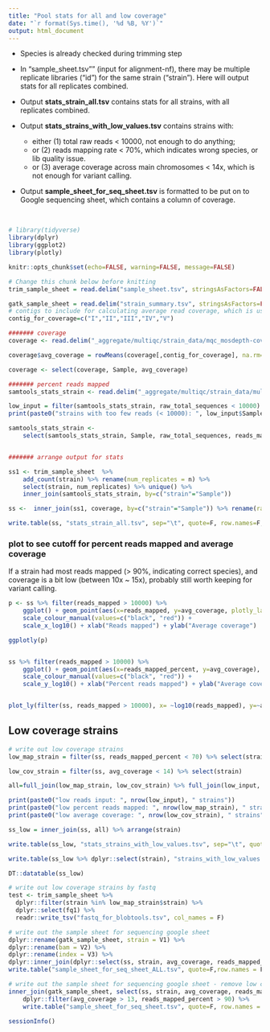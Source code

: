 ```yaml
---
title: "Pool stats for all and low coverage"
date: "`r format(Sys.time(), '%d %B, %Y')`"
output: html_document
---
```


* Species is already checked during trimming step

* In "sample_sheet.tsv"" (input for alignment-nf), there may be multiple replicate libraries ("id") for the same strain ("strain"). Here will output stats for all replicates combined.

* Output **stats_strain_all.tsv** contains stats for all strains, with all replicates combined.

* Output **stats_strains_with_low_values.tsv** contains strains with:

    + either (1) total raw reads < 10000, not enough to do anything; 
    + or (2) reads mapping rate < 70%, which indicates wrong species, or lib quality issue. 
    + or (3) average coverage across main chromosomes < 14x, which is not enough for variant calling. 

* Output **sample_sheet_for_seq_sheet.tsv** is formatted to be put on to Google sequencing sheet, which contains a column of coverage. 

<br>


```r
# library(tidyverse)
library(dplyr)
library(ggplot2)
library(plotly)

knitr::opts_chunk$set(echo=FALSE, warning=FALSE, message=FALSE)
```



```r
# Change this chunk below before knitting
trim_sample_sheet = read.delim("sample_sheet.tsv", stringsAsFactors=FALSE)

gatk_sample_sheet = read.delim("strain_summary.tsv", stringsAsFactors=FALSE, header = F) %>% arrange(V1)
# contigs to include for calculating average read coverage, which is used for removing low coverage samples from next step
contig_for_coverage=c("I","II","III","IV","V")
```



```r
####### coverage
coverage <- read.delim("_aggregate/multiqc/strain_data/mqc_mosdepth-coverage-per-contig_1.txt", stringsAsFactors=FALSE)

coverage$avg_coverage = rowMeans(coverage[,contig_for_coverage], na.rm=TRUE)

coverage <- select(coverage, Sample, avg_coverage)

####### percent reads mapped
samtools_stats_strain <- read.delim("_aggregate/multiqc/strain_data/multiqc_samtools_stats.txt", stringsAsFactors=FALSE)

low_input = filter(samtools_stats_strain, raw_total_sequences < 10000) %>% select(Sample)
print(paste0("strains with too few reads (< 10000): ", low_input$Sample))

samtools_stats_strain <-
    select(samtools_stats_strain, Sample, raw_total_sequences, reads_mapped_percent, reads_mapped)


####### arrange output for stats

ss1 <- trim_sample_sheet  %>% 
    add_count(strain) %>% rename(num_replicates = n) %>% 
    select(strain, num_replicates) %>% unique() %>%
    inner_join(samtools_stats_strain, by=c("strain"="Sample")) 

ss <-  inner_join(ss1, coverage, by=c("strain"="Sample")) %>% rename(raw_total_reads = raw_total_sequences) 

write.table(ss, "stats_strain_all.tsv", sep="\t", quote=F, row.names=F, col.names=T)
```


### plot to see cutoff for percent reads mapped and average coverage 
If a strain had most reads mapped (> 90%, indicating correct species), and coverage is a bit low (between 10x ~ 15x), probably still worth keeping for variant calling.

```r
p <- ss %>% filter(reads_mapped > 10000) %>% 
    ggplot() + geom_point(aes(x=reads_mapped, y=avg_coverage, plotly_label=strain), alpha=0.5, size=1) +
    scale_colour_manual(values=c("black", "red")) +
    scale_x_log10() + xlab("Reads mapped") + ylab("Average coverage") 

ggplotly(p)


ss %>% filter(reads_mapped > 10000) %>% 
    ggplot() + geom_point(aes(x=reads_mapped_percent, y=avg_coverage), alpha=0.5, size=1) +
    scale_colour_manual(values=c("black", "red")) +
    scale_y_log10() + xlab("Percent reads mapped") + ylab("Average coverage")


plot_ly(filter(ss, reads_mapped > 10000), x= ~log10(reads_mapped), y=~avg_coverage, z=~reads_mapped_percent, marker=list(size=2), colors=c("black","red"), mode="markers", type="scatter3d", text = ~strain)

```


## Low coverage strains

```r
# write out low coverage strains
low_map_strain = filter(ss, reads_mapped_percent < 70) %>% select(strain)

low_cov_strain = filter(ss, avg_coverage < 14) %>% select(strain)

all=full_join(low_map_strain, low_cov_strain) %>% full_join(low_input, by=c("strain"="Sample"))

print(paste0("low reads input: ", nrow(low_input), " strains"))
print(paste0("low percent reads mapped: ", nrow(low_map_strain), " strains"))
print(paste0("low average coverage: ", nrow(low_cov_strain), " strains"))

ss_low = inner_join(ss, all) %>% arrange(strain)

write.table(ss_low, "stats_strains_with_low_values.tsv", sep="\t", quote=F, row.names=F, col.names=T)

write.table(ss_low %>% dplyr::select(strain), "strains_with_low_values.tsv", sep="\t", quote=F, row.names=F, col.names=F)

DT::datatable(ss_low)

# write out low coverage strains by fastq
test <- trim_sample_sheet %>%
  dplyr::filter(strain %in% low_map_strain$strain) %>%
  dplyr::select(fq1) %>%
  readr::write_tsv("fastq_for_blobtools.tsv", col_names = F)

```


```r
# write out the sample sheet for sequencing google sheet 
dplyr::rename(gatk_sample_sheet, strain = V1) %>%
dplyr::rename(bam = V2) %>%
dplyr::rename(index = V3) %>%
dplyr::inner_join(dplyr::select(ss, strain, avg_coverage, reads_mapped_percent), by=c("strain"="strain")) %>% 
write.table("sample_sheet_for_seq_sheet_ALL.tsv", quote=F,row.names = F, sep="\t")

# write out the sample sheet for sequencing google sheet - remove low coverage strains
inner_join(gatk_sample_sheet, select(ss, strain, avg_coverage, reads_mapped_percent), by=c("V1"="strain")) %>% 
    dplyr::filter(avg_coverage > 13, reads_mapped_percent > 90) %>%
    write.table("sample_sheet_for_seq_sheet.tsv", quote=F, row.names = F, sep="\t")


```


```r
sessionInfo()
```
